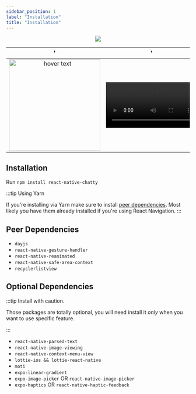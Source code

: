 ```yaml
---
sidebar_position: 1
label: "Installation"
title: "Installation"
---
```


<p align="center">
  <img src="https://muhammedkpln.github.io/react-native-chatty/img/logo.svg" align="center" />
</p>


' | '
:-: | :-:
<img src="https://i.imgur.com/k7G9Yog.png" width="250" title="hover text"/> | <video src="https://user-images.githubusercontent.com/17166855/156153084-f111fd20-f89e-41fd-b3bd-5b4e1be81b47.mp4"  width="250" />

## Installation

Run `npm install react-native-chatty`


:::tip Using Yarn

If you're installing via Yarn make sure to install [peer dependencies](#peer-dependencies). Most likely you have them already installed if you're using React Navigation.
:::



## Peer Dependencies
-    `dayjs`
-    `react-native-gesture-handler`
-    `react-native-reanimated`
-    `react-native-safe-area-context`
-    `recyclerlistview`


## Optional Dependencies

:::tip Install with caution.

Those packages are totally optional, you will need install it *only* when you want to use specific feature.

:::

- `react-native-parsed-text`
- `react-native-image-viewing`
- `react-native-context-menu-view`
- `lottie-ios && lottie-react-native`
- `moti`
- `expo-linear-gradient`
- `expo-image-picker` OR `react-native-image-picker`
- `expo-haptics` OR `react-native-haptic-feedback`
